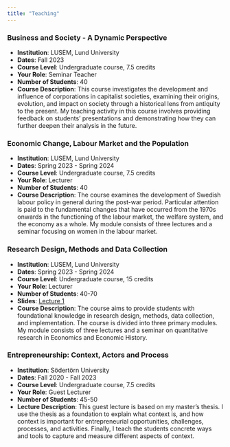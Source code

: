 ```yaml
---
title: "Teaching"
---
```


### Business and Society - A Dynamic Perspective

- **Institution**: LUSEM, Lund University
- **Dates**: Fall 2023
- **Course Level**: Undergraduate course, 7.5 credits
- **Your Role**: Seminar Teacher
- **Number of Students**: 40
- **Course Description**: This course investigates the development and influence of corporations in capitalist societies, examining their origins, evolution, and impact on society through a historical lens from antiquity to the present. My teaching activity in this course involves providing feedback on students' presentations and demonstrating how they can further deepen their analysis in the future.

### Economic Change, Labour Market and the Population

- **Institution**: LUSEM, Lund University
- **Dates**: Spring 2023 - Spring 2024
- **Course Level**: Undergraduate course, 7.5 credits
- **Your Role**: Lecturer
- **Number of Students**: 40
- **Course Description**: The course examines the development of Swedish labour policy in general during the post-war period. Particular attention is paid to the fundamental changes that have occurred from the 1970s onwards in the functioning of the labour market, the welfare system, and the economy as a whole. My module consists of three lectures and a seminar focusing on women in the labour market.

### Research Design, Methods and Data Collection

- **Institution**: LUSEM, Lund University
- **Dates**: Spring 2023 - Spring 2024
- **Course Level**: Undergraduate course, 15 credits
- **Your Role**: Lecturer
- **Number of Students**: 40-70
- **Slides**: [Lecture 1](talks\midway_seminar.html)
- **Course Description**: The course aims to provide students with foundational knowledge in research design, methods, data collection, and implementation. The course is divided into three primary modules. My module consists of three lectures and a seminar on quantitative research in Economics and Economic History.

### Entrepreneurship: Context, Actors and Process

- **Institution**: Södertörn University
- **Dates**: Fall 2020 - Fall 2023
- **Course Level**: Undergraduate course, 7.5 credits
- **Your Role**: Guest Lecturer
- **Number of Students**: 45-50
- **Lecture Description**: This guest lecture is based on my master's thesis. I use the thesis as a foundation to explain what context is, and how context is important for entrepreneurial opportunities, challenges, processes, and activities. Finally, I teach the students concrete ways and tools to capture and measure different aspects of context.
